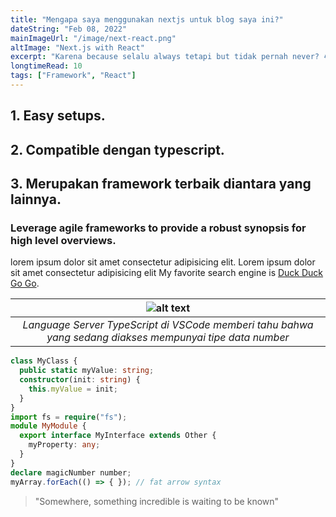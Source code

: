 ```yaml
---
title: "Mengapa saya menggunakan nextjs untuk blog saya ini?"
dateString: "Feb 08, 2022"
mainImageUrl: "/image/next-react.png"
altImage: "Next.js with React"
excerpt: "Karena because selalu always tetapi but tidak pernah never? 😂"
longtimeRead: 10
tags: ["Framework", "React"]
---
```


## 1. Easy setups.

## 2. Compatible dengan typescript.

## 3. Merupakan framework terbaik diantara yang lainnya.

### Leverage agile frameworks to provide a robust synopsis for high level overviews.

lorem ipsum dolor sit amet consectetur adipisicing elit. Lorem ipsum dolor sit amet consectetur adipisicing elit
My favorite search engine is [Duck Duck Go Go](https://duckduckgo.com).

|      ![alt text](https://miro.medium.com/max/1400/1*Rv1NMGrGEx62SQoU9EL8TA.png "vscode-typescript")      |
| :------------------------------------------------------------------------------------------------------: |
| _Language Server TypeScript di VSCode memberi tahu bahwa yang sedang diakses mempunyai tipe data number_ |

```ts
class MyClass {
  public static myValue: string;
  constructor(init: string) {
    this.myValue = init;
  }
}
import fs = require("fs");
module MyModule {
  export interface MyInterface extends Other {
    myProperty: any;
  }
}
declare magicNumber number;
myArray.forEach(() => { }); // fat arrow syntax
```

> "Somewhere, something incredible is waiting to be known"
